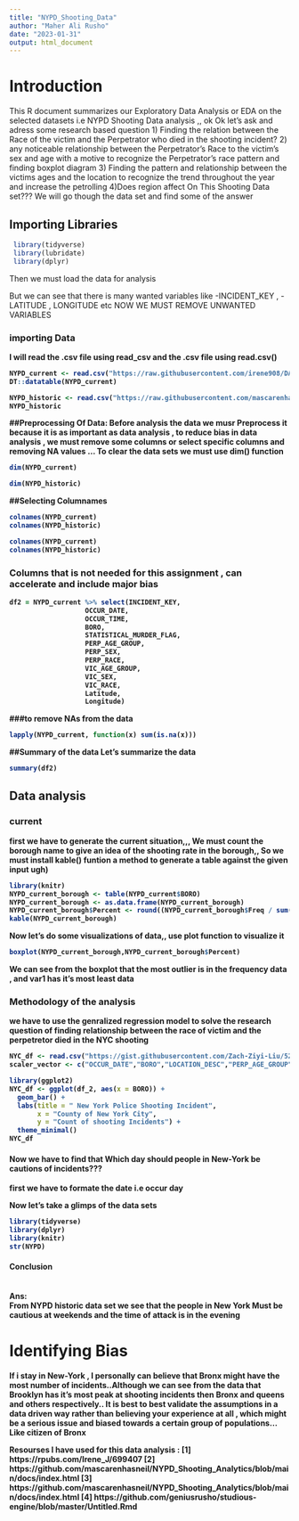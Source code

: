 ```yaml
---
title: "NYPD_Shooting_Data"
author: "Maher Ali Rusho"
date: "2023-01-31"
output: html_document
---
```



<h1> Introduction </h1>
This R document summarizes our Exploratory Data Analysis or EDA on the selected datasets  i.e NYPD Shooting Data analysis ,, ok Ok let’s ask and adress some research based question 1) Finding the relation between the Race of the victim and the Perpetrator who died in the shooting incident? 2) any noticeable relationship between the Perpetrator’s Race to the victim’s sex and age with a motive to recognize the Perpetrator’s race pattern and finding boxplot diagram 3) Finding the pattern and relationship between the victims ages and the location to recognize the trend throughout the year and increase the petrolling 4)Does region affect On This Shooting Data set??? We will go though the data set and find some of the answer
<h2>Importing Libraries</h2>


```r
 library(tidyverse)
 library(lubridate)
 library(dplyr)
```

Then we must load the data for analysis

But we can see that there is many wanted variables like -INCIDENT_KEY , -LATITUDE , LONGITUDE etc NOW WE MUST REMOVE UNWANTED VARIABLES
<h3>importing Data</h3>
<b> I will read the .csv file using read_csv and the .csv file using read.csv()
```r
NYPD_current <- read.csv("https://raw.githubusercontent.com/irene908/DATA-607/master/NYPD_Shooting_Incident_Data__Year_To_Date_.csv")
DT::datatable(NYPD_current)
```


```r
NYPD_historic <- read.csv("https://raw.githubusercontent.com/mascarenhasneil/NYPD_Shooting_Analytics/main/Data/NYPD_Shooting_Incident_Data__Historic_.csv")
NYPD_historic
```
##Preprocessing Of Data:
Before analysis the data we musr Preprocess it because it is as important as data analysis , to reduce bias in data analysis , we must remove some columns or select specific columns and removing NA values ... To clear the data sets we must use dim() function 
```r
dim(NYPD_current)
```
```r
dim(NYPD_historic)
```

##Selecting Columnames
```r
colnames(NYPD_current)
colnames(NYPD_historic)
```
```r
colnames(NYPD_current)
colnames(NYPD_historic)
```
<h3>Columns that is not needed for this assignment , can accelerate and include major bias</h3>

```r
df2 = NYPD_current %>% select(INCIDENT_KEY, 
                   OCCUR_DATE,
                   OCCUR_TIME,
                   BORO, 
                   STATISTICAL_MURDER_FLAG,
                   PERP_AGE_GROUP,
                   PERP_SEX,
                   PERP_RACE,
                   VIC_AGE_GROUP,
                   VIC_SEX,
                   VIC_RACE,
                   Latitude,
                   Longitude)
```
###to remove NAs from the data
```r
lapply(NYPD_current, function(x) sum(is.na(x)))
```
##Summary of the data 
Let's summarize the data 
```r
summary(df2)
```

<h2>Data analysis</h2>
<h3> current </h3>
first we have to generate the current situation,,, We must count the borough name to give an idea of the shooting rate in the borough,, So we must install kable() funtion a method to generate a table against the given input 
ugh)
```r
library(knitr)
NYPD_current_borough <- table(NYPD_current$BORO)
NYPD_current_borough <- as.data.frame(NYPD_current_borough)
NYPD_current_borough$Percent <- round((NYPD_current_borough$Freq / sum(NYPD_current_borough$Freq)*100),2)
kable(NYPD_current_borough)
```
Now let's do some visualizations of data,,
use plot function to visualize it
```r
boxplot(NYPD_current_borough,NYPD_current_borough$Percent)
```
We can see from the boxplot that the most outlier is in the frequency data , and var1 has it's most least data 

<h3> Methodology of the analysis </h3>
we have  to use the genralized regression model to solve the  research question of finding relationship  between the race of victim and the perpetretor died in the NYC shooting 
```r
NYC_df <- read.csv("https://gist.githubusercontent.com/Zach-Ziyi-Liu/52d2b7aeebab13d3ebc12105051e32b9/raw/63f228daaae389f5ddfa8b78a2ef3686ff8b6770/NYPD_Shooting_Incident_Data__Historic_.csv")
scaler_vector <- c("OCCUR_DATE","BORO","LOCATION_DESC","PERP_AGE_GROUP","PERP_SEX","PERP_RACE","VIC_AGE_GROUP","VIC_SEX","VIC_RACE","Lon_Lat")

```

```r
library(ggplot2)
NYC_df <- ggplot(df_2, aes(x = BORO)) +
  geom_bar() +
  labs(title = " New York Police Shooting Incident",
       x = "County of New York City",
       y = "Count of shooting Incidents") +
  theme_minimal()
NYC_df

```

<h4> Now we have to find that Which day should people in New-York be cautions of incidents???</h4>
<b> first we have to formate the date i.e occur day </b>

Now let's take a glimps of the data sets
```r
library(tidyverse)
library(dplyr)
library(knitr)
str(NYPD)
```


<b><h4> Conclusion </h4> </b>

<br> Ans: </br>
<b> From NYPD historic data set we see that the people in New York Must be cautious at weekends and the time of attack is in the evening </b>


<h1> Identifying Bias </h1>
If i stay in New-York , I personally can believe that Bronx might have the most number of incidents..Although we can see from the data that Brooklyn has it's most peak at shooting incidents  then Bronx and queens and others respectively.. It is best to best validate the assumptions in a data driven way rather than believing your experience at all , which might be a serious issue and biased towards a  certain group of populations...Like citizen of Bronx

Resourses I have used for this data analysis :
[1]
https://rpubs.com/Irene_J/699407
[2]
https://github.com/mascarenhasneil/NYPD_Shooting_Analytics/blob/main/docs/index.html
[3]
https://github.com/mascarenhasneil/NYPD_Shooting_Analytics/blob/main/docs/index.html
[4]
https://github.com/geniusrusho/studious-engine/blob/master/Untitled.Rmd













